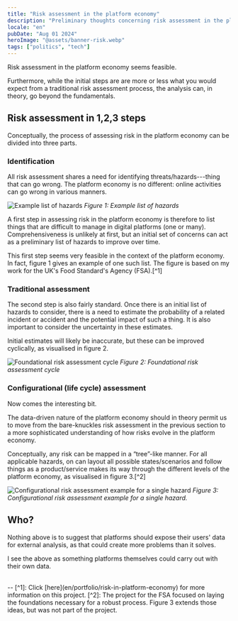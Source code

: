 ```yaml
---
title: "Risk assessment in the platform economy"
description: "Preliminary thoughts concerning risk assessment in the platform economy"
locale: "en"
pubDate: "Aug 01 2024"
heroImage: "@assets/banner-risk.webp"
tags: ["politics", "tech"]
---
```


Risk assessment in the platform economy seems feasible. 

Furthermore, while the initial steps are are more or less what you would expect from a traditional risk assessment process, the analysis can, in theory, go beyond the fundamentals.

## Risk assessment in 1,2,3 steps
Conceptually, the process of assessing risk in the platform economy can be divided into three parts.

### Identification
All risk assessment shares a need for identifying threats/hazards---thing that can go wrong. The platform economy is no different: online activities can go wrong in various manners.

![Example list of hazards](/list-of-hazards.webp)
<span className="text-2sm">*Figure 1: Example list of hazards*</span>
   
A first step in assessing risk in the platform economy is therefore to list things that are difficult to manage in digital platforms (one or many). Comprehensiveness is unlikely at first, but an initial set of concerns can act as a preliminary list of hazards to improve over time.

This first step seems very feasible in the context of the platform economy. In fact, figure 1 gives an example of one such list. The figure is based on my work for the UK's Food Standard's Agency (FSA).[^1]

### Traditional assessment
The second step is also fairly standard. Once there is an initial list of hazards to consider, there is a need to estimate the probability of a related incident or accident and the potential impact of such a thing. It is also important to consider the uncertainty in these estimates.

Initial estimates will likely be inaccurate, but these can be improved cyclically, as visualised in figure 2.

![Foundational risk assessment cycle](/risk-assessment-cycle.webp)
<span className="text-2sm">*Figure 2: Foundational risk assessment cycle*</span>

### Configurational (life cycle) assessment
Now comes the interesting bit. 

The data-driven nature of the platform economy should in theory permit us to move from the bare-knuckles risk assessment in the previous section to a more sophisticated understanding of how risks evolve in the platform economy.

Conceptually, any risk can be mapped in a “tree”-like manner. For all applicable hazards, on can layout all possible states/scenarios and follow things as a product/service makes its way through the different levels of the platform economy, as visualised in figure 3.[^2]

![Configurational risk assessment example for a single hazard](/configurational-risk-assessment.webp)
<span className="text-2sm">*Figure 3: Configurational risk assessment example for a single hazard.*</span>

## Who?
Nothing above is to suggest that platforms should expose their users' data for external analysis, as that could create more problems than it solves.

I see the above as something platforms themselves could carry out with their own data.

<br />
--
[^1]: Click [here](en/portfolio/risk-in-platform-economy) for more information on this project.
[^2]: The project for the FSA focused on laying the foundations necessary for a robust process. Figure 3 extends those ideas, but was not part of the project.